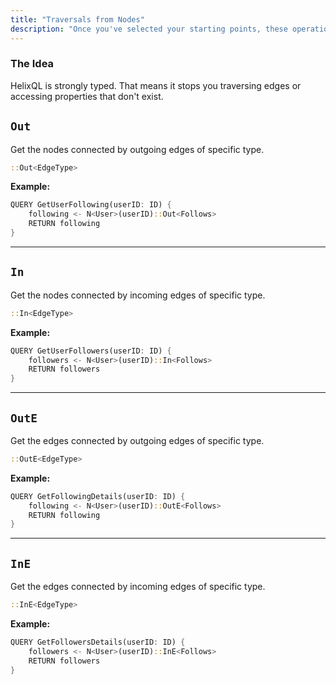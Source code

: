 ```yaml
---
title: "Traversals from Nodes"
description: "Once you've selected your starting points, these operations allow you to navigate through the graph."
---
```


### The Idea

HelixQL is strongly typed. That means it stops you traversing edges or accessing properties that don't exist.


## `Out`

Get the nodes connected by outgoing edges of specific type.

```rust
::Out<EdgeType>
```

**Example:**

```rust 
QUERY GetUserFollowing(userID: ID) {
    following <- N<User>(userID)::Out<Follows>
    RETURN following
}
```

---

## `In`

Get the nodes connected by incoming edges of specific type.

```rust
::In<EdgeType>
```

**Example:**

```rust 
QUERY GetUserFollowers(userID: ID) {
    followers <- N<User>(userID)::In<Follows>
    RETURN followers
}
```

---

## `OutE`

Get the edges connected by outgoing edges of specific type.

```rust
::OutE<EdgeType>
```

**Example:**

```rust 
QUERY GetFollowingDetails(userID: ID) {
    following <- N<User>(userID)::OutE<Follows>
    RETURN following
}
```

---

## `InE`

Get the edges connected by incoming edges of specific type.

```rust
::InE<EdgeType>
```

**Example:**

```rust 
QUERY GetFollowersDetails(userID: ID) {
    followers <- N<User>(userID)::InE<Follows>
    RETURN followers
}
```
